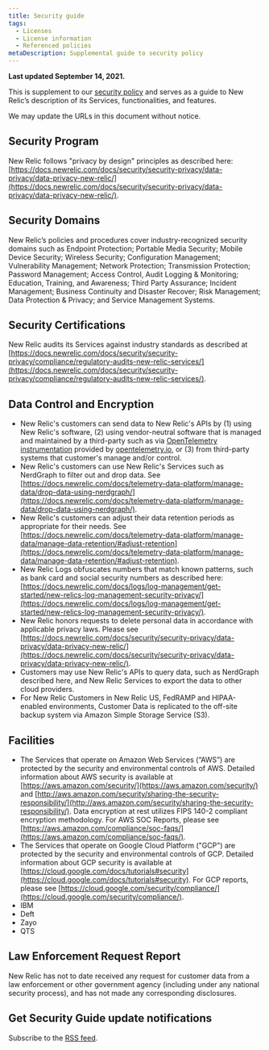```yaml
---
title: Security guide
tags:
  - Licenses
  - License information
  - Referenced policies
metaDescription: Supplemental guide to security policy
---
```


**Last updated September 14, 2021.**

This is supplement to our [security policy](/docs/licenses/license-information/referenced-policies/security-policy) and serves as a guide to New Relic’s description of its Services, functionalities, and features. 

<Callout variant="tip">
We may update the URLs in this document without notice.
</Callout>

## Security Program

New Relic follows "privacy by design" principles as described here: [https://docs.newrelic.com/docs/security/security-privacy/data-privacy/data-privacy-new-relic/](https://docs.newrelic.com/docs/security/security-privacy/data-privacy/data-privacy-new-relic/).

## Security Domains

New Relic’s policies and procedures cover industry-recognized security domains such as Endpoint Protection; Portable Media Security; Mobile Device Security; Wireless Security; Configuration Management; Vulnerability Management; Network Protection; Transmission Protection; Password Management; Access Control, Audit Logging & Monitoring; Education, Training, and Awareness; Third Party Assurance; Incident Management; Business Continuity and Disaster Recover; Risk Management; Data Protection & Privacy; and Service Management Systems.

## Security Certifications

New Relic audits its Services against industry standards as described at [https://docs.newrelic.com/docs/security/security-privacy/compliance/regulatory-audits-new-relic-services/](https://docs.newrelic.com/docs/security/security-privacy/compliance/regulatory-audits-new-relic-services/). 

## Data Control and Encryption

* New Relic's customers can send data to New Relic's APIs by (1) using New Relic's software, (2) using vendor-neutral software that is managed and maintained by a third-party such as via [OpenTelemetry instrumentation](https://docs.newrelic.com/docs/integrations/open-source-telemetry-integrations/opentelemetry/introduction-opentelemetry-new-relic/#benefits) provided by [opentelemetry.io](opentelemetry.io), or (3) from third-party systems that customer's manage and/or control.
* New Relic's customers can use New Relic's Services such as NerdGraph to filter out and drop data. See [https://docs.newrelic.com/docs/telemetry-data-platform/manage-data/drop-data-using-nerdgraph/](https://docs.newrelic.com/docs/telemetry-data-platform/manage-data/drop-data-using-nerdgraph/).
* New Relic's customers can adjust their data retention periods as appropriate for their needs. See [https://docs.newrelic.com/docs/telemetry-data-platform/manage-data/manage-data-retention/#adjust-retention](https://docs.newrelic.com/docs/telemetry-data-platform/manage-data/manage-data-retention/#adjust-retention).
* New Relic Logs obfuscates numbers that match known patterns, such as bank card and social security numbers as described here: [https://docs.newrelic.com/docs/logs/log-management/get-started/new-relics-log-management-security-privacy/](https://docs.newrelic.com/docs/logs/log-management/get-started/new-relics-log-management-security-privacy/).
* New Relic honors requests to delete personal data in accordance with applicable privacy laws. Please see [https://docs.newrelic.com/docs/security/security-privacy/data-privacy/data-privacy-new-relic/](https://docs.newrelic.com/docs/security/security-privacy/data-privacy/data-privacy-new-relic/).
* Customers may use New Relic's APIs to query data, such as NerdGraph described here, and New Relic Services to export the data to other cloud providers.
* For New Relic Customers in New Relic US, FedRAMP and HIPAA-enabled environments, Customer Data is replicated to the off-site backup system via Amazon Simple Storage Service (S3).

## Facilities

* The Services that operate on Amazon Web Services (“AWS”) are protected by the security and environmental controls of AWS. Detailed information about AWS security is available at [https://aws.amazon.com/security/](https://aws.amazon.com/security/) and [http://aws.amazon.com/security/sharing-the-security-responsibility/](http://aws.amazon.com/security/sharing-the-security-responsibility/). Data encryption at rest utilizes FIPS 140-2 compliant encryption methodology. For AWS SOC Reports, please see [https://aws.amazon.com/compliance/soc-faqs/](https://aws.amazon.com/compliance/soc-faqs/).
* The Services that operate on Google Cloud Platform ("GCP") are protected by the security and environmental controls of GCP. Detailed information about GCP security is available at [https://cloud.google.com/docs/tutorials#security](https://cloud.google.com/docs/tutorials#security). For GCP reports, please see [https://cloud.google.com/security/compliance/](https://cloud.google.com/security/compliance/).
* IBM
* Deft
* Zayo
* QTS

## Law Enforcement Request Report

New Relic has not to date received any request for customer data from a law enforcement or other government agency (including under any national security process), and has not made any corresponding disclosures.

## Get Security Guide update notifications

Subscribe to the [<Icon name="fe-rss" /> RSS feed](/docs/licenses/license-information/referenced-policies/security-guide/feed.xml).
